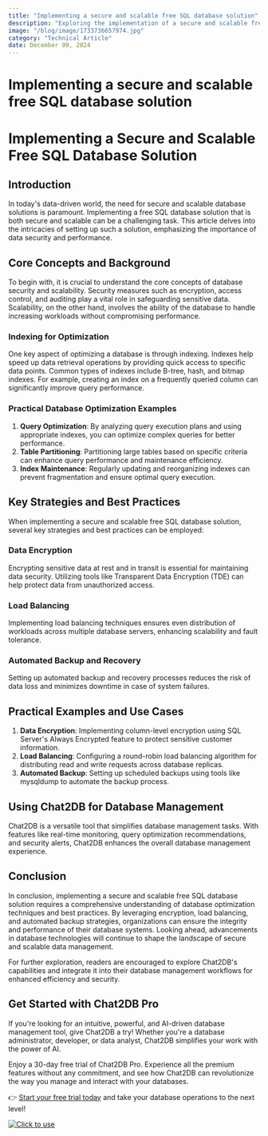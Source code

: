 ```yaml
---
title: "Implementing a secure and scalable free SQL database solution"
description: "Exploring the implementation of a secure and scalable free SQL database solution, highlighting key strategies, technologies, and practical examples."
image: "/blog/image/1733736657974.jpg"
category: "Technical Article"
date: December 09, 2024
---
```


# Implementing a secure and scalable free SQL database solution

# Implementing a Secure and Scalable Free SQL Database Solution

## Introduction

In today's data-driven world, the need for secure and scalable database solutions is paramount. Implementing a free SQL database solution that is both secure and scalable can be a challenging task. This article delves into the intricacies of setting up such a solution, emphasizing the importance of data security and performance.

## Core Concepts and Background

To begin with, it is crucial to understand the core concepts of database security and scalability. Security measures such as encryption, access control, and auditing play a vital role in safeguarding sensitive data. Scalability, on the other hand, involves the ability of the database to handle increasing workloads without compromising performance.

### Indexing for Optimization

One key aspect of optimizing a database is through indexing. Indexes help speed up data retrieval operations by providing quick access to specific data points. Common types of indexes include B-tree, hash, and bitmap indexes. For example, creating an index on a frequently queried column can significantly improve query performance.

### Practical Database Optimization Examples

1. **Query Optimization**: By analyzing query execution plans and using appropriate indexes, you can optimize complex queries for better performance.
2. **Table Partitioning**: Partitioning large tables based on specific criteria can enhance query performance and maintenance efficiency.
3. **Index Maintenance**: Regularly updating and reorganizing indexes can prevent fragmentation and ensure optimal query execution.

## Key Strategies and Best Practices

When implementing a secure and scalable free SQL database solution, several key strategies and best practices can be employed:

### Data Encryption

Encrypting sensitive data at rest and in transit is essential for maintaining data security. Utilizing tools like Transparent Data Encryption (TDE) can help protect data from unauthorized access.

### Load Balancing

Implementing load balancing techniques ensures even distribution of workloads across multiple database servers, enhancing scalability and fault tolerance.

### Automated Backup and Recovery

Setting up automated backup and recovery processes reduces the risk of data loss and minimizes downtime in case of system failures.

## Practical Examples and Use Cases

1. **Data Encryption**: Implementing column-level encryption using SQL Server's Always Encrypted feature to protect sensitive customer information.
2. **Load Balancing**: Configuring a round-robin load balancing algorithm for distributing read and write requests across database replicas.
3. **Automated Backup**: Setting up scheduled backups using tools like mysqldump to automate the backup process.

## Using Chat2DB for Database Management

Chat2DB is a versatile tool that simplifies database management tasks. With features like real-time monitoring, query optimization recommendations, and security alerts, Chat2DB enhances the overall database management experience.

## Conclusion

In conclusion, implementing a secure and scalable free SQL database solution requires a comprehensive understanding of database optimization techniques and best practices. By leveraging encryption, load balancing, and automated backup strategies, organizations can ensure the integrity and performance of their database systems. Looking ahead, advancements in database technologies will continue to shape the landscape of secure and scalable data management.

For further exploration, readers are encouraged to explore Chat2DB's capabilities and integrate it into their database management workflows for enhanced efficiency and security.

## Get Started with Chat2DB Pro

If you're looking for an intuitive, powerful, and AI-driven database management tool, give Chat2DB a try! Whether you're a database administrator, developer, or data analyst, Chat2DB simplifies your work with the power of AI.

Enjoy a 30-day free trial of Chat2DB Pro. Experience all the premium features without any commitment, and see how Chat2DB can revolutionize the way you manage and interact with your databases.

👉 [Start your free trial today](https://chat2db.ai/pricing) and take your database operations to the next level!


[![Click to use](/image/blog/bg/chat2db.jpg)](https://chat2db.ai/)
